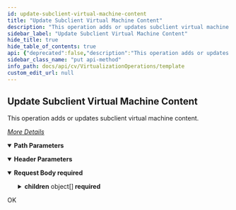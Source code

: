 ```yaml
---
id: update-subclient-virtual-machine-content
title: "Update Subclient Virtual Machine Content"
description: "This operation adds or updates subclient virtual machine content."
sidebar_label: "Update Subclient Virtual Machine Content"
hide_title: true
hide_table_of_contents: true
api: {"deprecated":false,"description":"This operation adds or updates subclient virtual machine content.\n\n[_More Details_](http://documentation.commvault.com/commvault/v11/article?p=features/rest_api/operations/put_vm_subclient_content.htm)\n","operationId":"Update Subclient Virtual Machine Content","parameters":[{"description":"","in":"header","name":"Authtoken","required":true,"schema":{"example":"{{TOKEN}}","type":"string"}},{"description":"","in":"path","name":"vsubclientId","required":true,"schema":{"type":"string"}}],"requestBody":{"content":{"application/json":{"example":{"children":[{"allOrAnyChildren":true,"displayName":"","equalsOrNotEquals":true,"name":"","path":""},{"allOrAnyChildren":true,"displayName":"","equalsOrNotEquals":true,"name":"","path":""}]},"schema":{"allOf":[{"example":{"children":[{"allOrAnyChildren":true,"displayName":"","equalsOrNotEquals":true,"name":"","path":""},{"allOrAnyChildren":true,"displayName":"","equalsOrNotEquals":true,"name":"","path":""}]},"properties":{"children":{"description":"","items":{"example":{"allOrAnyChildren":true,"displayName":"","equalsOrNotEquals":true,"name":"","path":""},"properties":{"allOrAnyChildren":{"type":"boolean"},"displayName":{"type":"string"},"equalsOrNotEquals":{"type":"boolean"},"name":{"type":"string"},"path":{"type":"string"}},"required":["equalsOrNotEquals","path","displayName","name","allOrAnyChildren"],"title":"Child1","type":"object"},"type":"array"}},"required":["children"],"title":"SubclientVirtualMachineContentRequest","type":"object"},{"example":{"children":[{"allOrAnyChildren":true,"displayName":"","equalsOrNotEquals":true,"name":"","path":""},{"allOrAnyChildren":true,"displayName":"","equalsOrNotEquals":true,"name":"","path":""}]}}]}}},"description":"","required":true},"tags":["VM Operations"],"responses":{"200":{"description":"OK"}},"method":"put","path":"/Subclient/{vsubclientId}/content","servers":[{"url":"http://{hostname}/webconsole/api","variables":{"hostname":{"default":"localhost","description":"Webconsole"}}}],"jsonRequestBodyExample":{"children":[{"allOrAnyChildren":true,"displayName":"","equalsOrNotEquals":true,"name":"","path":""},{"allOrAnyChildren":true,"displayName":"","equalsOrNotEquals":true,"name":"","path":""}]},"info":{"title":"Template","contact":{},"version":"1.0","description":"Template"},"postman":{"name":"Update Subclient Virtual Machine Content","description":{"content":"This operation adds or updates subclient virtual machine content.\n\n[_More Details_](http://documentation.commvault.com/commvault/v11/article?p=features/rest_api/operations/put_vm_subclient_content.htm)\n","type":"text/plain"},"url":{"path":["Subclient",":vsubclientId","content"],"host":["{{baseUrl}}"],"query":[],"variable":[{"disabled":false,"description":{"content":"(Required) ","type":"text/plain"},"type":"any","value":"","key":"vsubclientId"}]},"header":[{"disabled":false,"description":{"content":"(Required) ","type":"text/plain"},"key":"Authtoken","value":""},{"key":"Content-Type","value":"application/json"}],"method":"PUT","body":{"mode":"raw","raw":"\"\"","options":{"raw":{"language":"json"}}}}}
sidebar_class_name: "put api-method"
info_path: docs/api/cv/VirtualizationOperations/template
custom_edit_url: null
---
```



## Update Subclient Virtual Machine Content



This operation adds or updates subclient virtual machine content.

[_More Details_](http://documentation.commvault.com/commvault/v11/article?p=features/rest_api/operations/put_vm_subclient_content.htm)


<details style={{"marginBottom":"1rem"}} data-collapsed={false} open={true}><summary style={{}}><strong>Path Parameters</strong></summary><div><ul><ParamsItem className={"paramsItem"} param={{"description":"","in":"path","name":"vsubclientId","required":true,"schema":{"type":"string"}}}></ParamsItem></ul></div></details><details style={{"marginBottom":"1rem"}} data-collapsed={false} open={true}><summary style={{}}><strong>Header Parameters</strong></summary><div><ul><ParamsItem className={"paramsItem"} param={{"description":"","in":"header","name":"Authtoken","required":true,"schema":{"example":"{{TOKEN}}","type":"string"}}}></ParamsItem></ul></div></details><MimeTabs><TabItem label={"application/json"} value={"application/json-schema"}><details style={{}} data-collapsed={false} open={true}><summary style={{"textAlign":"left"}}><strong>Request Body</strong><strong style={{"fontSize":"var(--ifm-code-font-size)","color":"var(--openapi-required)"}}> required</strong></summary><div style={{"textAlign":"left","marginLeft":"1rem"}}></div><ul style={{"marginLeft":"1rem"}}><SchemaItem collapsible={true} className={"schemaItem"}><details style={{}}><summary style={{}}><strong>children</strong><span style={{"opacity":"0.6"}}> object[]</span><strong style={{"fontSize":"var(--ifm-code-font-size)","color":"var(--openapi-required)"}}> required</strong></summary><div style={{"marginLeft":"1rem"}}><SchemaItem collapsible={false} name={"allOrAnyChildren"} required={true} deprecated={undefined} schemaDescription={undefined} schemaName={"boolean"} qualifierMessage={undefined} defaultValue={undefined}></SchemaItem><SchemaItem collapsible={false} name={"displayName"} required={true} deprecated={undefined} schemaDescription={undefined} schemaName={"string"} qualifierMessage={undefined} defaultValue={undefined}></SchemaItem><SchemaItem collapsible={false} name={"equalsOrNotEquals"} required={true} deprecated={undefined} schemaDescription={undefined} schemaName={"boolean"} qualifierMessage={undefined} defaultValue={undefined}></SchemaItem><SchemaItem collapsible={false} name={"name"} required={true} deprecated={undefined} schemaDescription={undefined} schemaName={"string"} qualifierMessage={undefined} defaultValue={undefined}></SchemaItem><SchemaItem collapsible={false} name={"path"} required={true} deprecated={undefined} schemaDescription={undefined} schemaName={"string"} qualifierMessage={undefined} defaultValue={undefined}></SchemaItem></div></details></SchemaItem></ul></details></TabItem></MimeTabs><div><ApiTabs><TabItem label={"200"} value={"200"}><div>

OK

</div><div></div></TabItem></ApiTabs></div>
      